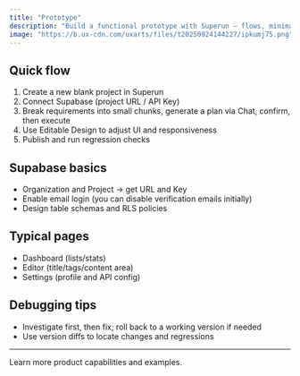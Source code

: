 ```yaml
---
title: "Prototype"
description: "Build a functional prototype with Superun — flows, minimal pages, and basic Supabase integration."
image: "https://b.ux-cdn.com/uxarts/files/t20250924144227/ipkumj75.png"
---
```



## Quick flow
1. Create a new blank project in Superun
2. Connect Supabase (project URL / API Key)
3. Break requirements into small chunks, generate a plan via Chat, confirm, then execute
4. Use Editable Design to adjust UI and responsiveness
5. Publish and run regression checks

## Supabase basics
- Organization and Project → get URL and Key
- Enable email login (you can disable verification emails initially)
- Design table schemas and RLS policies

## Typical pages
- Dashboard (lists/stats)
- Editor (title/tags/content area)
- Settings (profile and API config)

## Debugging tips
- Investigate first, then fix; roll back to a working version if needed
- Use version diffs to locate changes and regressions

---

<Card title="Superun Website" icon="globe" href="https://superun.ai/web" horizontal>
  Learn more product capabilities and examples.
</Card>


